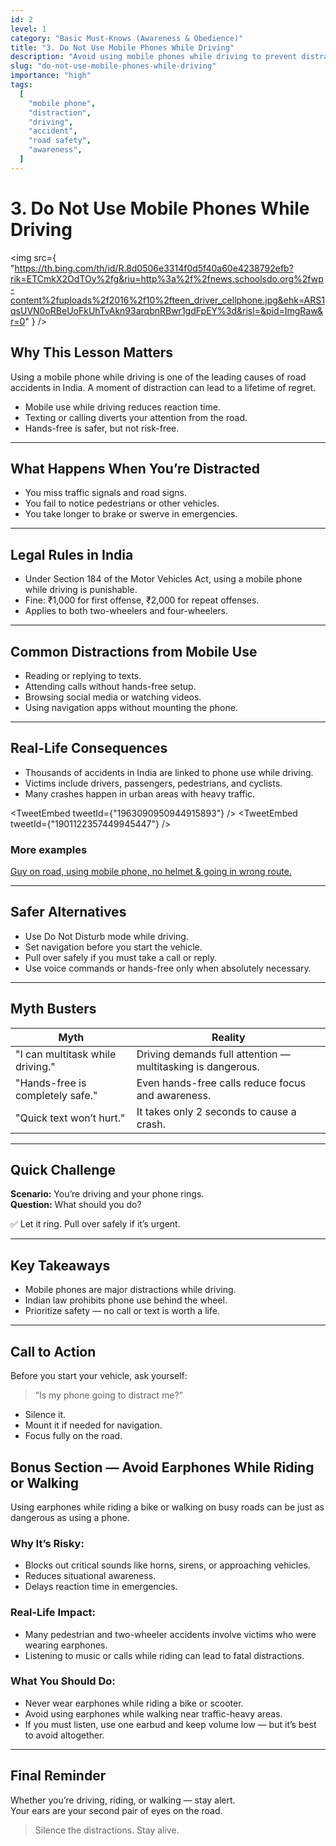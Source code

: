 ```yaml
---
id: 2
level: 1
category: "Basic Must-Knows (Awareness & Obedience)"
title: "3. Do Not Use Mobile Phones While Driving"
description: "Avoid using mobile phones while driving to prevent distractions and accidents."
slug: "do-not-use-mobile-phones-while-driving"
importance: "high"
tags:
  [
    "mobile phone",
    "distraction",
    "driving",
    "accident",
    "road safety",
    "awareness",
  ]
---
```



# 3. Do Not Use Mobile Phones While Driving

<img
  src={
    "https://th.bing.com/th/id/R.8d0506e3314f0d5f40a60e4238792efb?rik=ETCmkX2OdTOy%2fg&riu=http%3a%2f%2fnews.schoolsdo.org%2fwp-content%2fuploads%2f2016%2f10%2fteen_driver_cellphone.jpg&ehk=ARS1qsUVN0oRBeUoFkUhTvAkn93arqbnRBwr1gdFpEY%3d&risl=&pid=ImgRaw&r=0"
  }
/>

## Why This Lesson Matters

Using a mobile phone while driving is one of the leading causes of road accidents in India. A moment of distraction can lead to a lifetime of regret.

- Mobile use while driving reduces reaction time.
- Texting or calling diverts your attention from the road.
- Hands-free is safer, but not risk-free.

---

## What Happens When You’re Distracted

- You miss traffic signals and road signs.
- You fail to notice pedestrians or other vehicles.
- You take longer to brake or swerve in emergencies.

---

## Legal Rules in India

- Under Section 184 of the Motor Vehicles Act, using a mobile phone while driving is punishable.
- Fine: ₹1,000 for first offense, ₹2,000 for repeat offenses.
- Applies to both two-wheelers and four-wheelers.

---

## Common Distractions from Mobile Use

- Reading or replying to texts.
- Attending calls without hands-free setup.
- Browsing social media or watching videos.
- Using navigation apps without mounting the phone.

---

## Real-Life Consequences

- Thousands of accidents in India are linked to phone use while driving.
- Victims include drivers, passengers, pedestrians, and cyclists.
- Many crashes happen in urban areas with heavy traffic.

<TweetEmbed tweetId={"1963090950944915893"} />
<TweetEmbed tweetId={"1901122357449945447"} />

### More examples

[Guy on road, using mobile phone, no helmet & going in wrong route.](https://www.reddit.com/r/Dashcamindia/comments/1okyw6k/idiot_on_road_using_mobile_phone_no_helmet_going/?utm_source=share&utm_medium=web3x&utm_name=web3xcss&utm_term=1&utm_content=share_button)

---

## Safer Alternatives

- Use Do Not Disturb mode while driving.
- Set navigation before you start the vehicle.
- Pull over safely if you must take a call or reply.
- Use voice commands or hands-free only when absolutely necessary.

---

## Myth Busters

| Myth                             | Reality                                                     |
| -------------------------------- | ----------------------------------------------------------- |
| "I can multitask while driving." | Driving demands full attention — multitasking is dangerous. |
| "Hands-free is completely safe." | Even hands-free calls reduce focus and awareness.           |
| "Quick text won’t hurt."         | It takes only 2 seconds to cause a crash.                   |

---

## Quick Challenge

**Scenario:** You’re driving and your phone rings.  
**Question:** What should you do?

✅ Let it ring. Pull over safely if it’s urgent.

---

## Key Takeaways

- Mobile phones are major distractions while driving.
- Indian law prohibits phone use behind the wheel.
- Prioritize safety — no call or text is worth a life.

---

## Call to Action

Before you start your vehicle, ask yourself:

> “Is my phone going to distract me?”

- Silence it.
- Mount it if needed for navigation.
- Focus fully on the road.

## Bonus Section — Avoid Earphones While Riding or Walking

Using earphones while riding a bike or walking on busy roads can be just as dangerous as using a phone.

### Why It’s Risky:

- Blocks out critical sounds like horns, sirens, or approaching vehicles.
- Reduces situational awareness.
- Delays reaction time in emergencies.

### Real-Life Impact:

- Many pedestrian and two-wheeler accidents involve victims who were wearing earphones.
- Listening to music or calls while riding can lead to fatal distractions.

### What You Should Do:

- Never wear earphones while riding a bike or scooter.
- Avoid using earphones while walking near traffic-heavy areas.
- If you must listen, use one earbud and keep volume low — but it’s best to avoid altogether.

---

## Final Reminder

Whether you’re driving, riding, or walking — stay alert.  
Your ears are your second pair of eyes on the road.

> Silence the distractions. Stay alive.
